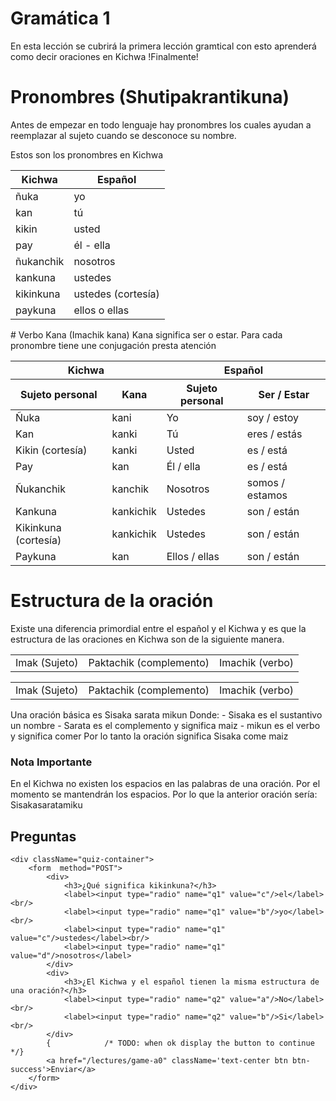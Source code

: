 # Gramática 1

En esta lección se cubrirá la primera lección gramtical con esto aprenderá como decir oraciones
 en Kichwa !Finalmente!

# Pronombres (Shutipakrantikuna)
Antes de empezar en todo lenguaje hay pronombres los cuales ayudan a reemplazar al sujeto cuando se 
desconoce su nombre. 

Estos son los pronombres en Kichwa 
    <table className="table table-bordered">
        <thead className="thead-light">
            <tr>
                <th className='text-center'>Kichwa</th>
                <th className='text-center'>Español</th>
            </tr>
        </thead>
        <tbody>
  <tr>
    <td className='text-center align-middle'>ñuka</td>
    <td className='text-center align-middle'>yo</td>
  </tr>
  <tr>
    <td className='text-center align-middle'>kan</td>
    <td className='text-center align-middle'>tú</td>
  </tr>
  <tr>
    <td className='text-center align-middle'>kikin</td>
    <td className='text-center align-middle'>usted</td>
  </tr>
  <tr>
    <td className='text-center align-middle'>pay</td>
    <td className='text-center align-middle'>él - ella</td>
  </tr>
  <tr>
    <td className='text-center align-middle'>ñukanchik</td>
    <td className='text-center align-middle'>nosotros</td>
  </tr>
  <tr>
    <td className='text-center align-middle'>kankuna</td>
    <td className='text-center align-middle'>ustedes</td>
  </tr>
  <tr>
    <td className='text-center align-middle'>kikinkuna</td>
    <td className='text-center align-middle'>ustedes (cortesía)</td>
  </tr>
  <tr>
    <td className='text-center align-middle'>paykuna</td>
    <td className='text-center align-middle'>ellos o ellas</td>
  </tr>
    </tbody>
</table>
# Verbo Kana (Imachik kana)
Kana significa ser o estar. Para cada pronombre tiene une conjugación presta atención
  <table className="table">
    <thead className="thead-dark">
      <tr>
        <th colspan="2">Kichwa</th>
        <th colspan="2">Español</th>
      </tr>
      <tr>
        <th>Sujeto personal</th>
        <th>Kana</th>
        <th>Sujeto personal</th>
        <th>Ser / Estar</th>
      </tr>
    </thead>
    <tbody>
      <tr>
        <td>Ñuka</td>
        <td>kani</td>
        <td>Yo</td>
        <td>soy / estoy</td>
      </tr>
      <tr>
        <td>Kan</td>
        <td>kanki</td>
        <td>Tú</td>
        <td>eres / estás</td>
      </tr>
      <tr>
        <td>Kikin (cortesía)</td>
        <td>kanki</td>
        <td>Usted</td>
        <td>es / está</td>
      </tr>
      <tr>
        <td>Pay</td>
        <td>kan</td>
        <td>Él / ella</td>
        <td>es / está</td>
      </tr>
      <tr>
        <td>Ñukanchik</td>
        <td>kanchik</td>
        <td>Nosotros</td>
        <td>somos / estamos</td>
      </tr>
      <tr>
        <td>Kankuna</td>
        <td>kankichik</td>
        <td>Ustedes</td>
        <td>son / están</td>
      </tr>
      <tr>
        <td>Kikinkuna (cortesía)</td>
        <td>kankichik</td>
        <td>Ustedes</td>
        <td>son / están</td>
      </tr>
      <tr>
        <td>Paykuna</td>
        <td>kan</td>
        <td>Ellos / ellas</td>
        <td>son / están</td>
      </tr>
    </tbody>
  </table>

# Estructura de la oración
Existe una diferencia primordial entre el español y el Kichwa y es que la estructura de las oraciones en Kichwa son 
de la siguiente manera. 
  <table className="table">
    <tbody>
      <tr>
        <td>Imak (Sujeto)</td>
        <td>Paktachik (complemento)</td>
        <td>Imachik (verbo)</td>
      </tr>
    </tbody>
  </table>

  <table className="table">
    <tbody>
      <tr>
        <td>Imak (Sujeto)</td>
        <td>Paktachik (complemento)</td>
        <td>Imachik (verbo)</td>
      </tr>
    </tbody>
  </table>
Una oración básica es 
Sisaka sarata mikun
Donde:
- Sisaka es el sustantivo un nombre
- Sarata es el complemento y significa maiz
- mikun es el verbo y significa comer
Por lo tanto la oración	significa Sisaka come maiz

### Nota Importante
En el Kichwa no existen los espacios en las palabras de una oración. Por el momento se mantendrán los espacios.
Por lo que la anterior oración sería: Sisakasaratamiku

## Preguntas
    <div className="quiz-container">
        <form  method="POST">
            <div>
                <h3>¿Qué significa kikinkuna?</h3>
                <label><input type="radio" name="q1" value="c"/>el</label><br/>
                <label><input type="radio" name="q1" value="b"/>yo</label><br/>
                <label><input type="radio" name="q1" value="c"/>ustedes</label><br/>
                <label><input type="radio" name="q1" value="d"/>nosotros</label>
            </div>
            <div>
                <h3>¿El Kichwa y el español tienen la misma estructura de una oración?</h3>
                <label><input type="radio" name="q2" value="a"/>No</label><br/>
                <label><input type="radio" name="q2" value="b"/>Si</label><br/>
            </div>
            {            /* TODO: when ok display the button to continue */}
            <a href="/lectures/game-a0" className='text-center btn btn-success'>Enviar</a>
        </form>
    </div>
    

